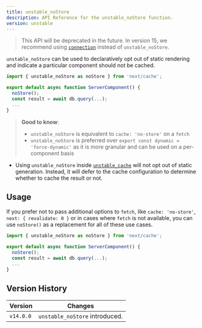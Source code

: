 ```yaml
---
title: unstable_noStore
description: API Reference for the unstable_noStore function.
version: unstable
---
```


> This API will be deprecated in the future. In version 15, we recommend using [`connection`](/docs/app/api-reference/functions/connection) instead of `unstable_noStore`.

`unstable_noStore` can be used to declaratively opt out of static rendering and indicate a particular component should not be cached.

```jsx
import { unstable_noStore as noStore } from 'next/cache';

export default async function ServerComponent() {
  noStore();
  const result = await db.query(...);
  ...
}
```

> **Good to know**:
>
> - `unstable_noStore` is equivalent to `cache: 'no-store'` on a `fetch`
> - `unstable_noStore` is preferred over `export const dynamic = 'force-dynamic'` as it is more granular and can be used on a per-component basis

- Using `unstable_noStore` inside [`unstable_cache`](/docs/canary/app/api-reference/legacy-apis/unstable_cache) will not opt out of static generation. Instead, it will defer to the cache configuration to determine whether to cache the result or not.

## Usage

If you prefer not to pass additional options to `fetch`, like `cache: 'no-store'`, `next: { revalidate: 0 }` or in cases where `fetch` is not available, you can use `noStore()` as a replacement for all of these use cases.

```jsx
import { unstable_noStore as noStore } from 'next/cache';

export default async function ServerComponent() {
  noStore();
  const result = await db.query(...);
  ...
}
```

## Version History

| Version   | Changes                        |
| --------- | ------------------------------ |
| `v14.0.0` | `unstable_noStore` introduced. |
